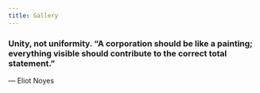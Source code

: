 ```yaml
---
title: Gallery
---
```


### Unity, not uniformity. “A corporation should be like a painting; everything visible should contribute to the correct total statement.”

— Eliot Noyes
